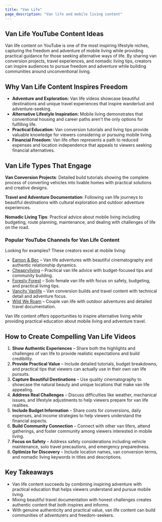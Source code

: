 ```yaml
---
title: "Van Life"
page_description: "Van life and mobile living content"
---
```


## Van Life YouTube Content Ideas

Van life content on YouTube is one of the most inspiring lifestyle niches, capturing the freedom and adventure of mobile living while providing practical guidance for those seeking alternative ways of life. By sharing van conversion projects, travel experiences, and nomadic living tips, creators can inspire audiences to pursue freedom and adventure while building communities around unconventional living.

## Why Van Life Content Inspires Freedom

- **Adventure and Exploration:** Van life videos showcase beautiful destinations and unique travel experiences that inspire wanderlust and adventure-seeking.  
- **Alternative Lifestyle Inspiration:** Mobile living demonstrates that conventional housing and career paths aren't the only options for fulfilling life.  
- **Practical Education:** Van conversion tutorials and living tips provide valuable knowledge for viewers considering or pursuing mobile living.  
- **Financial Freedom:** Van life often represents a path to reduced expenses and location independence that appeals to viewers seeking financial alternatives.  

## Van Life Types That Engage

**Van Conversion Projects**: Detailed build tutorials showing the complete process of converting vehicles into livable homes with practical solutions and creative designs.

**Travel and Adventure Documentation**: Following van life journeys to beautiful destinations with cultural exploration and outdoor adventure experiences.

**Nomadic Living Tips**: Practical advice about mobile living including budgeting, route planning, maintenance, and dealing with challenges of life on the road.

### Popular YouTube Channels for Van Life Content

Looking for examples? These creators excel at mobile living:  
- [Eamon & Bec](https://www.youtube.com/@eamonandbec) – Van life adventures with beautiful cinematography and authentic relationship dynamics.  
- [Cheaprvliving](https://www.youtube.com/@CheapRVliving) – Practical van life advice with budget-focused tips and community building.  
- [Foresty Forest](https://www.youtube.com/@ForestyForest) – Solo female van life with focus on safety, budgeting, and practical living tips.  
- [Vancity Vanlife](https://www.youtube.com/@VancityVanlife) – Van conversion builds and travel content with technical detail and adventure focus.  
- [Wild We Roam](https://www.youtube.com/@WildWeRoam) – Couple van life with outdoor adventures and detailed travel documentation.  

Van life content offers opportunities to inspire alternative living while providing practical education about mobile living and adventure travel.

## How to Create Compelling Van Life Videos

1. **Show Authentic Experiences** – Share both the highlights and challenges of van life to provide realistic expectations and build credibility.  
2. **Provide Practical Value** – Include detailed tutorials, budget breakdowns, and practical tips that viewers can actually use in their own van life pursuits.  
3. **Capture Beautiful Destinations** – Use quality cinematography to showcase the natural beauty and unique locations that make van life appealing.  
4. **Address Real Challenges** – Discuss difficulties like weather, mechanical issues, and lifestyle adjustments to help viewers prepare for van life realities.  
5. **Include Budget Information** – Share costs for conversions, daily expenses, and income strategies to help viewers understand the financial aspects.  
6. **Build Community Connection** – Connect with other van lifers, attend gatherings, and foster community among viewers interested in mobile living.  
7. **Focus on Safety** – Address safety considerations including vehicle maintenance, solo travel precautions, and emergency preparedness.  
8. **Optimize for Discovery** – Include location names, van conversion terms, and nomadic living keywords in titles and descriptions.  

## Key Takeaways

- Van life content succeeds by combining inspiring adventure with practical education that helps viewers understand and pursue mobile living.  
- Mixing beautiful travel documentation with honest challenges creates authentic content that both inspires and informs.  
- With genuine authenticity and practical value, van life content can build communities of adventurers and freedom-seekers.